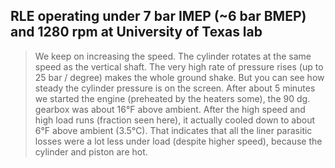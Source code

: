 ## RLE operating under 7 bar IMEP (~6 bar BMEP) and 1280 rpm at University of Texas lab


<div className={"nx-flex nx-flex-col nx-justify-center"}>
    <YoutubeEmbed embedId={"3YRRf8qLdUE"}/>
    <div style={{paddingTop: "1.5rem"}}/>
</div>

> We keep on increasing the speed.  The cylinder rotates at the same speed as the vertical shaft.  The very high rate of pressure rises (up to 25 bar / degree) makes the whole ground shake.  But you can see how steady the cylinder pressure is on the screen.  After about 5 minutes we started the engine (preheated by the heaters some), the 90 dg. gearbox was about 16°F above ambient.  After the high speed and high load runs (fraction seen here), it actually cooled down to about 6°F above ambient (3.5°C).  That indicates that all the liner parasitic losses were a lot less under load (despite higher speed), because the cylinder and piston are hot.